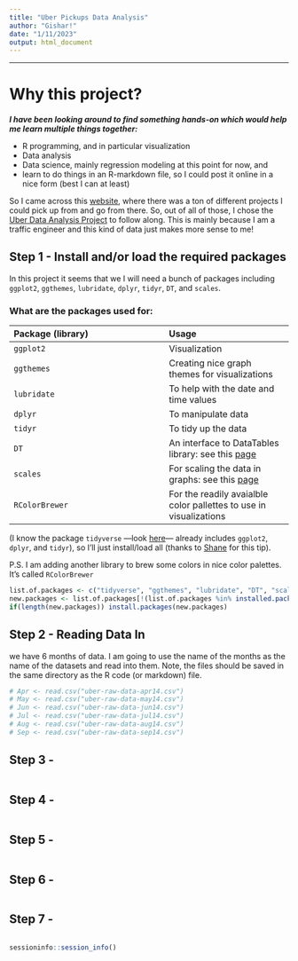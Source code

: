 ```yaml
---
title: "Uber Pickups Data Analysis"
author: "Gishar!"
date: "1/11/2023"
output: html_document
---
```

***

# Why this project?
<h5 style="margin-bottom: 5pt;"> I have been looking around to find something hands-on which would help me learn multiple things together: </h5>
* R programming, and in particular visualization
* Data analysis
* Data science, mainly regression modeling at this point for now, and
* learn to do things in an R-markdown file, so I could post it online in a nice form (best I can at least)

So I came across this [website](https://data-flair.training/blogs/machine-learning-datasets/), where there was a ton of different projects I could pick up from and go from there. So, out of all of those, I chose the [Uber Data Analysis Project](https://data-flair.training/blogs/r-data-science-project-uber-data-analysis/) to follow along. This is mainly because I am a traffic engineer and this kind of data just makes more sense to me!

## Step 1 - Install and/or load the required packages
In this project it seems that we I will need a bunch of packages including `ggplot2`, `ggthemes`, `lubridate`, `dplyr`, `tidyr`, `DT`, and `scales`.

### What are the packages used for:

|Package (library)  | Usage 
|:---------------   | :------------
|`ggplot2`          | Visualization
|`ggthemes`         | Creating nice graph themes for visualizations
|`lubridate`        | To help with the date and time values
|`dplyr`            | To manipulate data
|`tidyr`            | To tidy up the data 
|`DT`               | An interface to DataTables library: see this [page](https://rstudio.github.io/DT/)
|`scales`           | For scaling the data in graphs: see this [page](https://scales.r-lib.org/)
|`RColorBrewer`     | For the readily avaialble color pallettes to use in visualizations

(I know the package `tidyverse` —look [here](https://www.tidyverse.org/packages/)— already includes `ggplot2`, `dplyr`, and `tidyr`), so I'll just install/load all (thanks to [Shane](https://stackoverflow.com/questions/4090169/elegant-way-to-check-for-missing-packages-and-install-them) for this tip).

P.S. I am adding another library to brew some colors in nice color palettes. It's called `RColorBrewer`

```r
list.of.packages <- c("tidyverse", "ggthemes", "lubridate", "DT", "scales", "RColorBrewer")
new.packages <- list.of.packages[!(list.of.packages %in% installed.packages()[, "Package"])]
if(length(new.packages)) install.packages(new.packages)
```

## Step 2 - Reading Data In
we have 6 months of data. I am going to use the name of the months as the name of the datasets and read into them. Note, the files should be saved in the same directory as the R code (or markdown) file.

```r
# Apr <- read.csv("uber-raw-data-apr14.csv")
# May <- read.csv("uber-raw-data-may14.csv")
# Jun <- read.csv("uber-raw-data-jun14.csv")
# Jul <- read.csv("uber-raw-data-jul14.csv")
# Aug <- read.csv("uber-raw-data-aug14.csv")
# Sep <- read.csv("uber-raw-data-sep14.csv")
```




## Step 3 - 

```r

```

## Step 4 - 

```r

```

## Step 5 - 

```r

```

## Step 6 - 

```r

```

## Step 7 - 

```r

```



```r
sessioninfo::session_info()
```
